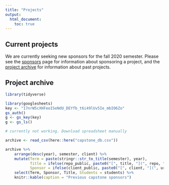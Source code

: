 ```yaml
---
title: "Projects"
output:
  html_document:
    toc: true
---
```


## Current projects

We are currently seeking new sponsors for the fall 2020 semester. Please see the [sponsors](sponsors.html) page for information about sponsoring a project, and the [project archive](projects.html#project_archive) for information about past projects.  

## Project archive


```r
library(tidyverse)
```

```r
library(googlesheets)
key <- "17nrW5cXHFeoISeNdU_DEYfb_t6i49lUv5Ie_mbIO6Zo"
gs_auth()
g <- gs_key(key)
g <- gs_ls()

# currently not working. Download spreadsheet manually

```

```r
archive <- read_csv(here::here("capstone_db.csv"))

archive %>%
    arrange(desc(year), semester, client) %>%
    mutate(Term = paste(stringr::str_to_title(semester), year), 
           Title = ifelse(repo_public, paste0("[", title, "](", repo, ")"), title), 
           Sponsor = ifelse(client_public, paste0("[", client, "](", url, ")"), "[redacted]")) %>%
    select(Term, Sponsor, Title, Students = students) %>%
    knitr::kable(caption = "Previous capstone sponsors")
```
